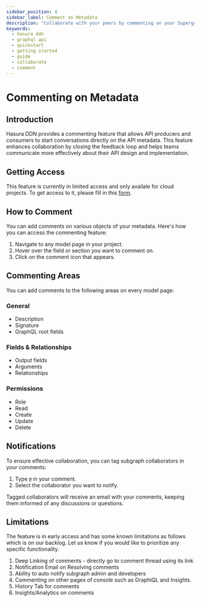 ```yaml
---
sidebar_position: 4
sidebar_label: Comment on Metadata
description: "Collaborate with your peers by commenting on your Supergraph Metadata"
keywords:
  - hasura ddn
  - graphql api
  - quickstart
  - getting started
  - guide
  - collaborate
  - comment
---
```



# Commenting on Metadata

## Introduction

Hasura DDN provides a commenting feature that allows API producers and consumers to start conversations
directly on the API metadata. This feature enhances collaboration by closing the feedback loop and helps teams communicate more effectively about their API
design and implementation. 

## Getting Access

This feature is currently in limited access and only availale for cloud projects.
To get access to it, please fill in this [form](https://forms.gle/tudE2jzD7get5iJF7).

## How to Comment

You can add comments on various objects of your metadata. Here's how you can access the commenting feature:

1. Navigate to any model page in your project.
2. Hover over the field or section you want to comment on.
3. Click on the comment icon that appears.

<Thumbnail src="/img/get-started/console_comment-create.png" alt="Hover over fields to add comments" width="1000" />

## Commenting Areas

You can add comments to the following areas on every model page:

### General

- Description
- Signature
- GraphQL root fields

<Thumbnail src="/img/get-started/console_comment-general.png" alt="Comments on General" width="1000" />

### Fields & Relationships

- Output fields
- Arguments
- Relationships

<Thumbnail
  src="/img/get-started/console_comment-fields-and-relationships.png"
  alt="Comments on Fields and Relationships"
  width="1000"
/>

### Permissions

- Role
- Read
- Create
- Update
- Delete

<Thumbnail src="/img/get-started/console_comment-permissions.png" alt="Comments on Permissions" width="1000" />

## Notifications

To ensure effective collaboration, you can tag subgraph collaborators in your comments:

1. Type `@` in your comment.
2. Select the collaborator you want to notify.

Tagged collaborators will receive an email with your comments, keeping them informed of any discussions or questions.

## Limitations

The feature is in early access and has some known limitations as follows which is on our backlog. 
Let us know if you would like to prioritize any specific functionality.

1. Deep Linking of comments - directly go to comment thread using its link
2. Notification Email on Resolving comments
3. Ability to auto notify subgraph admin and developers
4. Commenting on other pages of console such as GraphiQL and Insights.
5. History Tab for comments
6. Insights/Analytics on comments
